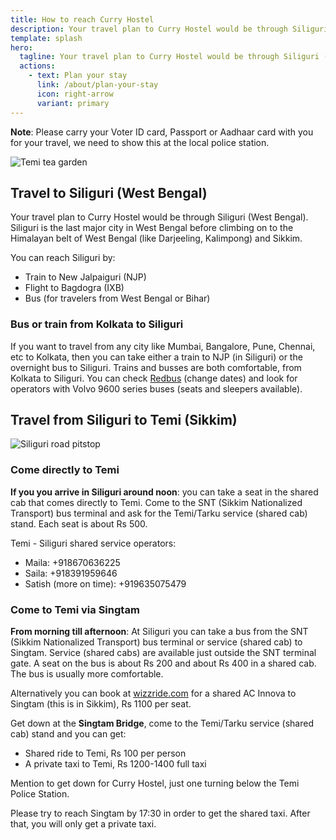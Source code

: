 ```yaml
---
title: How to reach Curry Hostel
description: Your travel plan to Curry Hostel would be through Siliguri (West Bengal). Siliguri is the last major city in West Bengal before climbing on to the Himalayan belt of West Bengal (like Darjeeling, Kalimpong) and Sikkim.
template: splash
hero:
  tagline: Your travel plan to Curry Hostel would be through Siliguri (West Bengal). Siliguri is the last major city in West Bengal before climbing on to the Himalayan belt of West Bengal (like Darjeeling, Kalimpong) and Sikkim.
  actions:
    - text: Plan your stay
      link: /about/plan-your-stay
      icon: right-arrow
      variant: primary
---
```


**Note**: Please carry your Voter ID card, Passport or Aadhaar card with you for
your travel, we need to show this at the local police station.

![Temi tea garden](../../../assets/Temi_tea_landscape.jpg)

## Travel to Siliguri (West Bengal)

Your travel plan to Curry Hostel would be through Siliguri (West Bengal). Siliguri is the last major city in West Bengal before climbing on to the Himalayan belt of West Bengal (like Darjeeling, Kalimpong) and Sikkim.

You can reach Siliguri by:

- Train to New Jalpaiguri (NJP)
- Flight to Bagdogra (IXB)
- Bus (for travelers from West Bengal or Bihar)

### Bus or train from Kolkata to Siliguri

If you want to travel from any city like Mumbai, Bangalore, Pune, Chennai, etc to Kolkata, then you can take either a train to NJP (in Siliguri) or the overnight bus to Siliguri. Trains and busses are both comfortable, from Kolkata to Siliguri. You can check [Redbus](https://www.redbus.in/bus-tickets/siliguri-to-kolkata) (change dates) and look for operators with Volvo 9600 series buses (seats and sleepers available).

## Travel from Siliguri to Temi (Sikkim)

![Siliguri road pitstop](../../../assets/Siliguri_road_pitstop.jpg)

### Come directly to Temi

**If you you arrive in Siliguri around noon**: you can take a seat in the shared cab that comes directly to Temi. Come to the SNT (Sikkim Nationalized Transport) bus terminal and ask for the
Temi/Tarku service (shared cab) stand. Each seat is about Rs 500.

Temi - Siliguri shared service operators:

- Maila: +918670636225
- Saila: +918391959646
- Satish (more on time): +919635075479

### Come to Temi via Singtam

**From morning till afternoon**: At Siliguri you can take a bus from the SNT (Sikkim Nationalized Transport) bus terminal or service (shared cab) to Singtam. Service (shared cabs) are available just outside the SNT terminal gate. A seat on the bus is about Rs 200 and about Rs 400 in a shared cab. The bus is usually more comfortable.

Alternatively you can book at [wizzride.com](http://wizzride.com/) for a shared AC Innova to Singtam (this is in Sikkim), Rs 1100 per seat.

Get down at the **Singtam Bridge**, come to the Temi/Tarku service (shared cab) stand and you can get:

- Shared ride to Temi, Rs 100 per person
- A private taxi to Temi, Rs 1200-1400 full taxi

Mention to get down for Curry Hostel, just one turning below the Temi Police Station.

Please try to reach Singtam by 17:30 in order to get the shared taxi. After that, you will only get a private taxi.
